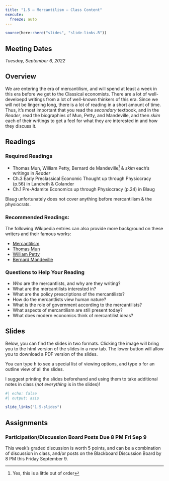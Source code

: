```yaml
---
title: "1.5 — Mercantilism — Class Content"
execute:
  freeze: auto
---
```


```r
source(here::here("slides", "slide-links.R"))
```

::: {.callout-note appearance="minimal"}
# Meeting Dates

*Tuesday, September 6, 2022*
:::

## <i class="fas fa-info-circle fa-lg"></i> Overview

We are entering the era of mercantilism, and will spend at least a week in this era before we get to the Classical economists. There are a lot of well-develoepd writings from a lot of well-known thinkers of this era. Since we will not be lingering long, there is a lot of reading in a short amount of time. Thus, it's most important that you read the *secondary* textbook, and in the *Reader*, read the biographies of Mun, Petty, and Mandeville, and then *skim* each of their writings to get a feel for what they are interested in and how they discuss it. 

## <i class="fas fa-book-reader fa-lg"></i> Readings

### Required Readings

- <i class="fas fas fa-book"></i> Thomas Mun, William Petty, Bernard de Mandeville^[Yes, this is a little out of order] & *skim* each's writings in *Reader*
- <i class="fas fas fa-book"></i> Ch.3 Early Preclassical Economic Thought up through Physiocracy (p.56) in Landreth & Colander
- <i class="fas fas fa-book"></i> Ch.1 Pre-Adamite Economics up through Physiocracy (p.24) in Blaug

Blaug unfortunately does not cover anything before mercantilism & the physiocrats.

### Recommended Readings:

The following Wikipedia entries can also provide more background on these writers and their famous works:

- [<i class="fab fa-wikipedia-w"></i> Mercantilism](https://en.wikipedia.org/wiki/Mercantilism)
- [<i class="fab fa-wikipedia-w"></i> Thomas Mun](https://en.wikipedia.org/wiki/Thomas_Mun)
- [<i class="fab fa-wikipedia-w"></i> William Petty](https://en.wikipedia.org/wiki/William_Petty)
- [<i class="fab fa-wikipedia-w"></i> Bernard Mandeville](https://en.wikipedia.org/wiki/Bernard_Mandeville)

### Questions to Help Your Reading

- *Who* are the mercantlists, and why are they writing?
- What are the mercantilists interested in?
- What are the policy prescriptions of the mercantilists?
- How do the mercantlists view human nature?
- What is the role of government according to the mercantilists?
- What aspects of mercantilism are still present today?
- What does modern economics think of mercantilist ideas?

## <i class="fas fa-chalkboard-teacher"></i> Slides

Below, you can find the slides in two formats. Clicking the image will bring you to the html version of the slides in a new tab. The lower button will allow you to download a PDF version of the slides.

::: callout-tip
You can type <kbd>h</kbd> to see a special list of viewing options, and type <kbd>o</kbd> for an outline view of all the slides.
:::

I suggest printing the slides beforehand and using them to take additional notes in class (*not everything* is in the slides)!

```r
#| echo: false
#| output: asis

slide_links("1.5-slides")
```

## <i class="fas fa-laptop-code"></i> Assignments

### Participation/Discussion Board Posts Due 8 PM Fri Sep 9

This week's graded discussion is worth 5 points, and can be a combination of discussion in class, and/or posts on the Blackboard Discussion Board by 8 PM this Friday September 9.

